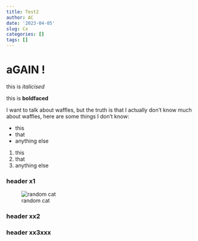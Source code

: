 ```yaml
---
title: Test2
author: AC
date: '2023-04-05'
slug: Cx
categories: []
tags: []
---
```

# aGAIN !

this is *italicised*\

this is **boldfaced**

I want to talk about waffles, but the truth is that I actually don't know much about waffles, here are some things I don't know:

- this
- that
- anything else

1. this
2. that
3. anything else

### header x1

![random cat](https://placekitten.com/200/400)

### header xx2

### header xx3xxx
